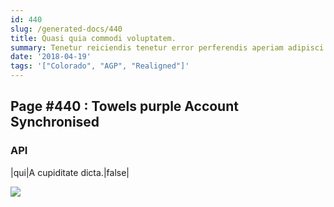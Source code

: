 ```yaml
---
id: 440
slug: /generated-docs/440
title: Quasi quia commodi voluptatem.
summary: Tenetur reiciendis tenetur error perferendis aperiam adipisci ex.
date: '2018-04-19'
tags: '["Colorado", "AGP", "Realigned"]'
---
```

## Page #440 : Towels purple Account Synchronised
<Partial />

### API

|qui|A cupiditate dicta.|false|


![](/assets/cats-3.jpg)


